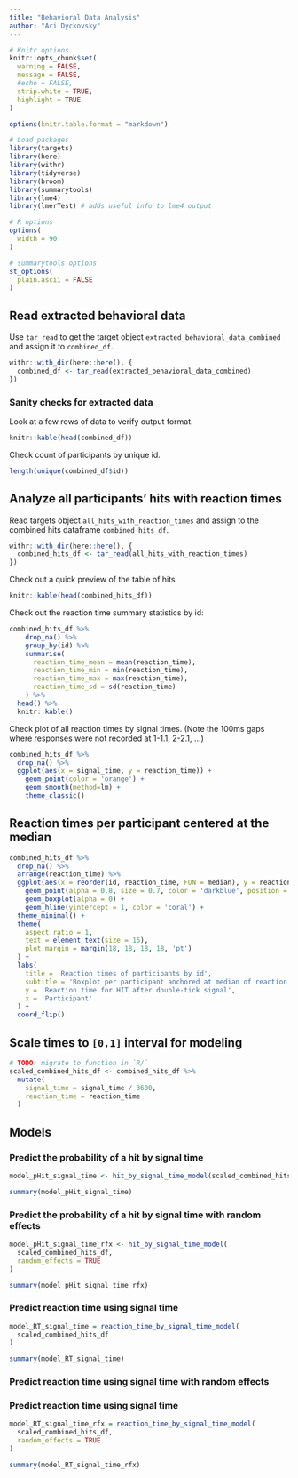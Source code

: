 ```yaml
---
title: "Behavioral Data Analysis"
author: "Ari Dyckovsky"
---
```


```r
# Knitr options
knitr::opts_chunk$set(
  warning = FALSE,
  message = FALSE,
  #echo = FALSE,
  strip.white = TRUE,
  highlight = TRUE
)

options(knitr.table.format = "markdown")

# Load packages
library(targets)
library(here)
library(withr)
library(tidyverse)
library(broom)
library(summarytools)
library(lme4)
library(lmerTest) # adds useful info to lme4 output

# R options
options(
  width = 90
)

# summarytools options
st_options(
  plain.ascii = FALSE
)
```

## Read extracted behavioral data

Use `tar_read` to get the target object `extracted_behavioral_data_combined` and assign it to `combined_df`.

```r
withr::with_dir(here::here(), {
  combined_df <- tar_read(extracted_behavioral_data_combined)
})
```

### Sanity checks for extracted data

Look at a few rows of data to verify output format.

```r
knitr::kable(head(combined_df))
```

Check count of participants by unique id.

```r
length(unique(combined_df$id))
```

## Analyze all participants' hits with reaction times

Read targets object `all_hits_with_reaction_times` and assign to the combined hits dataframe `combined_hits_df`.

```r
withr::with_dir(here::here(), {
  combined_hits_df <- tar_read(all_hits_with_reaction_times)
})
```

Check out a quick preview of the table of hits

```r
knitr::kable(head(combined_hits_df))
```

Check out the reaction time summary statistics by id:

```r
combined_hits_df %>%
    drop_na() %>%
    group_by(id) %>%
    summarise(
      reaction_time_mean = mean(reaction_time),
      reaction_time_min = min(reaction_time),
      reaction_time_max = max(reaction_time),
      reaction_time_sd = sd(reaction_time)
    ) %>%
  head() %>%
  knitr::kable()
```

Check plot of all reaction times by signal times. (Note the 100ms gaps where responses were not recorded at 1-1.1, 2-2.1, ...)

```r
combined_hits_df %>%
  drop_na() %>%
  ggplot(aes(x = signal_time, y = reaction_time)) +
    geom_point(color = 'orange') +
    geom_smooth(method=lm) +
    theme_classic()
```

## Reaction times per participant centered at the median

```r
combined_hits_df %>%
  drop_na() %>%
  arrange(reaction_time) %>%
  ggplot(aes(x = reorder(id, reaction_time, FUN = median), y = reaction_time)) +
    geom_point(alpha = 0.8, size = 0.7, color = 'darkblue', position = 'jitter') +
    geom_boxplot(alpha = 0) +
    geom_hline(yintercept = 1, color = 'coral') +
  theme_minimal() +
  theme(
    aspect.ratio = 1,
    text = element_text(size = 15),
    plot.margin = margin(18, 18, 18, 18, 'pt')
  ) +
  labs(
    title = 'Reaction times of participants by id',
    subtitle = 'Boxplot per participant anchored at median of reaction time',
    y = 'Reaction time for HIT after double-tick signal',
    x = 'Participant'
  ) +
  coord_flip()
```

## Scale times to `[0,1]` interval for modeling

```r
# TODO: migrate to function in `R/`
scaled_combined_hits_df <- combined_hits_df %>%
  mutate(
    signal_time = signal_time / 3600,
    reaction_time = reaction_time
  )
```

## Models

### Predict the probability of a hit by signal time

```r
model_pHit_signal_time <- hit_by_signal_time_model(scaled_combined_hits_df)

summary(model_pHit_signal_time)
```

### Predict the probability of a hit by signal time with random effects

```r
model_pHit_signal_time_rfx <- hit_by_signal_time_model(
  scaled_combined_hits_df, 
  random_effects = TRUE
)

summary(model_pHit_signal_time_rfx)
```

### Predict reaction time using signal time

```r
model_RT_signal_time = reaction_time_by_signal_time_model(
  scaled_combined_hits_df
)

summary(model_RT_signal_time)
```

### Predict reaction time using signal time with random effects

### Predict reaction time using signal time

```r
model_RT_signal_time_rfx = reaction_time_by_signal_time_model(
  scaled_combined_hits_df,
  random_effects = TRUE
)

summary(model_RT_signal_time_rfx)
```
